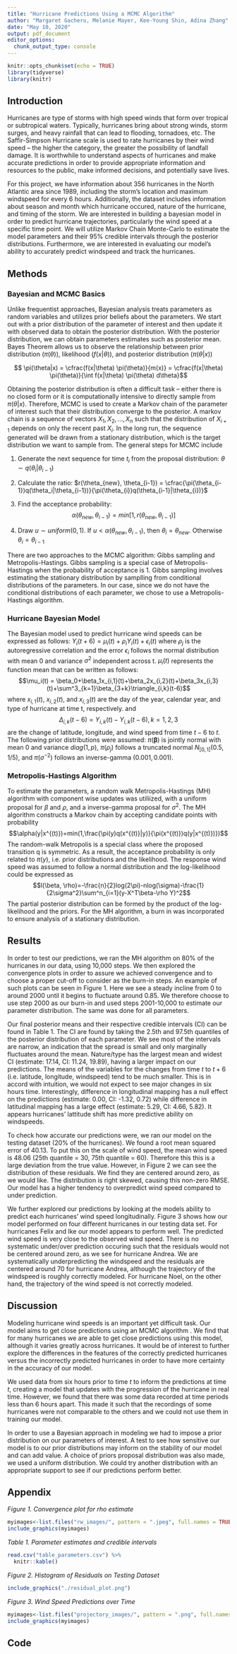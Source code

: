 ```yaml
---
title: "Hurricane Predictions Using a MCMC Algorithm"
author: "Margaret Gacheru, Melanie Mayer, Kee-Young Shin, Adina Zhang"
date: "May 10, 2020"
output: pdf_document
editor_options: 
  chunk_output_type: console
---
```


```r
knitr::opts_chunk$set(echo = TRUE)
library(tidyverse)
library(knitr)
```


## Introduction

Hurricanes are type of storms with high speed winds that form over tropical or subtropical waters. Typically, hurricanes bring about strong winds, storm surges, and heavy rainfall that can lead to flooding, tornadoes, etc. The Saffir-Simpson Hurricane scale is used to rate hurricanes by their wind speed -- the higher the category, the greater the possibility of landfall damage. It is worthwhile to understand aspects of hurricanes and make accurate predictions in order to provide appropriate information and resources to the public, make informed decisions, and potentially save lives.

For this project, we have information about 356 hurricanes in the North Atlantic area since 1989, including the storm's location and maximum windspeed for every 6 hours. Additionally, the dataset includes information about season and month which hurricane occured, nature of the hurricane, and timing of the storm. We are interested in building a bayesian model in order to predict hurricane trajectories, particularly the wind speed at a specific time point. We will utilize Markov Chain Monte-Carlo to estimate the model parameters and their 95% credible intervals through the posterior distributions. Furthermore, we are interested in evaluating our model's ability to accurately predict windspeed and track the hurricanes.


## Methods 

### Bayesian and MCMC Basics

Unlike frequentist approaches, Bayesian analysis treats parameters as random variables and utilizes prior beliefs about the parameters. We start out with a prior distribution of the parameter of interest and then update it with observed data to obtain the posterior distribution. With the posterior distribution, we can obtain parameters estimates such as posterior mean. Bayes Theorem allows us to observe the relationship between prior distribution ($\pi(\theta)$), likelihood ($f(x|\theta)$), and posterior distribution ($\pi(\theta|x)$)

$$ \pi(\theta|x) = \cfrac{f(x|\theta) \pi(\theta)}{m(x)} = 
\cfrac{f(x|\theta) \pi(\theta)}{\int f(x|\theta) \pi(\theta) d\theta}$$

Obtaining the posterior distribution is often a difficult task -- either there is no closed form or it is computationally intensive to directly sample from $\pi(\theta|x)$. Therefore, MCMC is used to create a Markov chain of the parameter of interest such that their distribution converge to the posterior. A markov chain is a sequence of vectors $X_1, X_2,...,X_n$ such that the distribution of $X_{i+1}$ depends on only the recent past $X_{i}$. In the long run, the sequence generated will be drawn from a stationary distribution, which is the target distribution we want to sample from. The general steps for MCMC include 

1. Generate the next sequence for time $t_i$ from the proposal distribution: $\theta \sim q(\theta_i|\theta_{i-1})$

2. Calculate the ratio: $r(\theta_{new}, \theta_{i-1}) = \cfrac{\pi(\theta_{i-1})q(\theta_i|\theta_{i-1})}{\pi(\theta_{i})q(\theta_{i-1}|\theta_{i})}$

3. Find the acceptance probability: $$\alpha(\theta_{new}, \theta_{i-1}) = min[1, r(\theta_{new}, \theta_{i-1})]$$

4. Draw $u \sim uniform(0,1)$. If $u < \alpha(\theta_{new}, \theta_{i-1})$, then $\theta_{i} = \theta_{new}$. Otherwise $\theta_{i} = \theta_{i-1}$


There are two approaches to the MCMC algorithm: Gibbs sampling and Metropolis-Hastings. Gibbs sampling is a special case of Metropolis-Hastings when the probability of acceptance is 1. Gibbs sampling involves estimating the stationary distribution by samplling from conditional distributions of the parameters. In our case, since we do not have the conditional distributions of each parameter, we chose to use a Metropolis-Hastings algorithm.


### Hurricane Bayesian Model

The Bayesian model used to predict hurricane wind speeds can be expressed as follows:
$Y_i(t+6)=\mu_i(t)+\rho_iY_i(t)+\epsilon_i(t)$
where $\rho_j$ is the autoregressive correlation and the error $\epsilon_i$ follows the normal distribution with mean 0 and variance $\sigma^2$ independent across t. $\mu_i(t)$ represents the function mean that can be written as follows:
$$\mu_i(t) = \beta_0+\beta_1x_{i,1}(t)+\beta_2x_{i,2}(t)+\beta_3x_{i,3}(t)+\sum^3_{k=1}\beta_{3+k}\triangle_{i,k}(t-6)$$
where $x_{i,1}(t)$, $x_{i,2}(t)$, and $x_{i,3}(t)$ are the day of the year, calendar year, and type of hurricane at time t, respectively. 
and
$$\Delta_{i,k}(t-6) = Y_{i,k}(t) -Y_{i,k}(t-6),k=1,2,3$$
are the change of latitude, longitude, and wind speed
from time $t-6$ to $t$.
The following prior distributions were assumed:
$\pi(\boldsymbol{\beta})$ is jointly normal with mean 0 and variance $diag(1,p)$, $\pi(\rho_j)$ follows a truncated normal  $N_{[0,1]}(0.5, 1/5)$, and $\pi(\sigma^{-2})$ follows an inverse-gamma $(0.001, 0.001)$. 

### Metropolis-Hastings Algorithm

To estimate the parameters, a random walk Metropolis-Hastings (MH) algorithm with component wise updates was utiliized, with a uniform proposal for $\beta$ and $\rho$, and a inverse-gamma proposal for $\sigma^2$. The MH algorithm constructs a Markov chain by accepting candidate points with probability 
$$\alpha(y|x^{(t)})=min(1,\frac{\pi(y)q(x^{(t)}|y)}{\pi(x^{(t)})q(y|x^{(t)})})$$
The random-walk Metropolis is a special class where the proposed transition q is symmetric. As a result, the acceptance probability is only related to $\pi(y)$, i.e. prior distributions and the likelihood. The response wind speed was assumed to follow a normal distribution and the log-likelihood could be expressed as 
$$l(\beta, \rho)=-\frac{n}{2}log(2\pi)-nlog(\sigma)-\frac{1}{2\sigma^2}\sum^n_{i=1}(y-X^T\beta-\rho Y)^2$$
The partial posterior distribution can be formed by the product of the log-likelihood and the priors. For the MH algorithm, a burn in was incorporated to ensure analysis of a stationary distribution.

## Results

In order to test our predictions, we ran the MH algorithm on 80% of the hurricanes in our data, using 10,000 steps. We then explored the convergence plots in order to assure we achieved convergence and to choose a proper cut-off to consider as the burn-in steps. An example of such plots can be seen in Figure 1. Here we see a steady incline from 0 to around 2000 until it begins to fluctuate around 0.85. We therefore choose to use step 2000 as our burn-in and used steps 2001-10,000 to estimate our parameter distribution. The same was done for all parameters. 

Our final posterior means and their respective credible intervals (CI) can be found in Table 1. The CI are found by taking the 2.5th and 97.5th quantiles of the posterior distribution of each parameter. We see most of the intervals are narrow, an indication that the spread is small and only marginally fluctuates around the mean. Nature/type has the largest mean and widest CI (estimate: 17.14, CI: 11.24, 19.89), having a larger impact on our predictions. The means of the variables for the changes from time $t$ to $t + 6$ (i.e. latitude, longitude, windspeed) tend to be much smaller. This is in accord with intuition, we would not expect to see major changes in six hours time. Interestingly, difference in longitudinal mapping has a null effect on the predictions (estimate: 0.00, CI: -1.32, 0.72) while difference in latitudinal mapping has a large effect (estimate: 5.29, CI: 4.66, 5.82). It appears hurricanes' lattitude shift has more predictive ability on windspeeds.

To check how accurate our predictions were, we ran our model on the testing dataset (20% of the hurricanes). We found a root mean squared error of 40.13. To put this on the scale of wind speed, the mean wind speed is 48.06 (25th quantile = 30, 75th quantile = 60). Therefore this this is a large deviation from the true value. However, in Figure 2 we can see the distribution of these residuals. We find they are centered around zero, as we would like. The distribution is right skewed, causing this non-zero RMSE. Our model has a higher tendency to overpredict wind speed compared to under prediction.

We further explored our predictions by looking at the models ability to predict each hurricanes' wind speed longitudinally. Figure 3 shows how our model performed on four different hurricanes in our testing data set. For hurricanes Felix and Ike our model appears to perform well. The predicted wind speed is very close to the observed wind speed. There is no systematic under/over prediction occuring such that the residuals would not be centered around zero, as we see for hurricane Andrea. We are systematically underpredicting the windspeed and the residuals are centered around 70 for hurricane Andrea, although the trajectory of the windspeed is roughly correctly modeled. For hurricane Noel, on the other hand, the trajectory of the wind speed is not correctly modeled.


## Discussion

Modeling hurricane wind speeds is an important yet difficult task. Our model aims to get close predictions using an MCMC algorithm . We find that for many hurricanes we are able to get close predictions using this model, although it varies greatly across hurricanes. It would be of interest to further explore the differences in the features of the correctly predicted hurricanes versus the incorrectly predicted hurricanes in order to have more certainty in the accuracy of our model. 

We used data from six hours prior to time $t$ to inform the predictions at time $t$, creating a model that updates with the progression of the hurricane in real time. However, we found that there was some data recorded at time periods less than 6 hours apart. This made it such that the recordings of some hurricanes were not comparable to the others and we could not use them in training our model.

In order to use a Bayesian approach in modeling we had to impose a prior distribution on our parameters of interest. A test to see how sensitive our model is to our prior distributions may inform on the stability of our model and can add value. A choice of priors proposal distribution was also made, we used a uniform distribution. We could try another distribution with an appropriate support to see if our predictions perform better.

\newpage

## Appendix

*Figure 1. Convergence plot for rho estimate* 

```r
myimages<-list.files("rw_images/", pattern = ".jpeg", full.names = TRUE)
include_graphics(myimages)
```



*Table 1. Parameter estimates and credible intervals* 

```r
read.csv("table_parameters.csv") %>% 
  knitr::kable()
```

\newpage
*Figure 2. Histogram of Residuals on Testing Dataset*

```r
include_graphics("./residual_plot.png")
```

\newpage

*Figure 3. Wind Speed Predictions over Time*

```r
myimages<-list.files("projectory_images/", pattern = ".png", full.names = TRUE)
include_graphics(myimages)
```



\newpage

## Code



